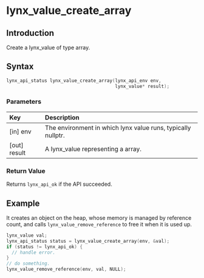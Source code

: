 # lynx_value_create_array

## Introduction

Create a lynx_value of type array.

## Syntax

```c
lynx_api_status lynx_value_create_array(lynx_api_env env,
                                        lynx_value* result);
```

### Parameters

| Key           | Description                                                  |
|:--------------|:-------------------------------------------------------------|
| [in] env      | The environment in which lynx value runs, typically nullptr. |
| [out] result  | A lynx_value representing a array.                           |

### Return Value

Returns `lynx_api_ok` if the API succeeded.

## Example

It creates an object on the heap, whose memory is managed by reference count, and calls `lynx_value_remove_reference` to free it when it is used up.

```c
lynx_value val;
lynx_api_status status = lynx_value_create_array(env, &val);
if (status != lynx_api_ok) {
  // handle error.
}
// do something.
lynx_value_remove_reference(env, val, NULL);

```